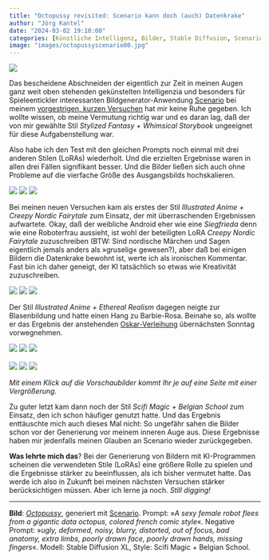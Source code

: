 ```yaml
---
title: "Octopussy revisited: Scenario kann doch (auch) Datenkrake"
author: "Jörg Kantel"
date: "2024-03-02 19:10:00"
categories: [Künstliche Intelligenz, Bilder, Stable Diffusion, Scenario]
image: "images/octopussyscenario00.jpg"
---
```


[![](images/octopussyscenario00-b.jpg)](https://www.flickr.com/photos/schockwellenreiter/53561418296/)


Das bescheidene Abschneiden der eigentlich zur Zeit in meinen Augen ganz weit oben stehenden gekünstelten Intelligenzia und besonders für Spieleentickler interessanten Bildgenerator-Anwendung [Scenario](http://cognitiones.kantel-chaos-team.de/technikgeschichte/rechnerundnetze/scenario.html) bei meinem [vorgestrigen, kurzen Versuchen](https://kantel.github.io/posts/2024022901_octopussy_ki/) hat mir keine Ruhe gegeben. Ich wollte wissen, ob meine Vermutung richtig war und es daran lag, daß der von mir gewählte Stil *Stylized Fantasy + Whimsical Storybook* ungeeignet für diese Aufgabenstellung war.

Also habe ich den Test mit den gleichen Prompts noch einmal mit drei anderen Stilen (LoRAs) wiederholt. Und die erzielten Ergebnisse waren in allen drei Fällen signifikant besser. Und die Bilder ließen sich auch ohne Probleme auf die vierfache Größe des Ausgangsbilds hochskalieren.

[![](images/octopussyscenario01.jpg)](https://www.flickr.com/photos/schockwellenreiter/53561826660/)&nbsp;[![](images/octopussyscenario02.jpg)](https://www.flickr.com/photos/schockwellenreiter/53561712734/)&nbsp;[![](images/octopussyscenario03.jpg)](https://www.flickr.com/photos/schockwellenreiter/53561818410/)

Bei meinen neuen Versuchen kam als erstes der Stil *Illustrated Anime + Creepy Nordic Fairytale* zum Einsatz, der mit überraschenden Ergebnissen aufwartete. Okay, daß der weibliche Android eher wie eine *Siegfrieda* denn wie eine Roboterfrau aussieht, ist wohl der beteiligten LoRA *Creepy Nordic Fairytale* zuzuschreiben (BTW: Sind nordische Märchen und Sagen eigentlich jemals anders als »gruselig« gewesen?), aber daß bei einigen Bildern die Datenkrake bewohnt ist, werte ich als ironischen Kommentar. Fast bin ich daher geneigt, der KI tatsächlich so etwas wie Kreativität zuzuschreiben.

[![](images/octopussyscenario04.jpg)](https://www.flickr.com/photos/schockwellenreiter/53561755514/)&nbsp;[![](images/octopussyscenario05.jpg)](https://www.flickr.com/photos/schockwellenreiter/53561429096/)&nbsp;[![](images/octopussyscenario06.jpg)](https://www.flickr.com/photos/schockwellenreiter/53561753969/)

Der Stil *Illustrated Anime + Ethereal Realism* dagegen neigte zur Blasenbildung und hatte einen Hang zu Barbie-Rosa. Beinahe so, als wollte er das Ergebnis der anstehenden [Oskar-Verleihung](https://de.wikipedia.org/wiki/Oscarverleihung_2024) übernächsten Sonntag vorwegnehmen.

[![](images/octopussyscenario07.jpg)](https://www.flickr.com/photos/schockwellenreiter/53561744399/)&nbsp;[![](images/octopussyscenario08.jpg)](https://www.flickr.com/photos/schockwellenreiter/53560556567/)&nbsp;[![](images/octopussyscenario09.jpg)](https://www.flickr.com/photos/schockwellenreiter/53561598848/)<br /><br />
[![](images/octopussyscenario10.jpg)](https://www.flickr.com/photos/schockwellenreiter/53561727269/)&nbsp;[![](images/octopussyscenario11.jpg)](https://www.flickr.com/photos/schockwellenreiter/53560541107/)&nbsp;[![](images/octopussyscenario12.jpg)](https://www.flickr.com/photos/schockwellenreiter/53561401291/)

*Mit einem Klick auf die Vorschaubilder kommt Ihr je auf eine Seite mit einer Vergrößerung.*

Zu guter letzt kam dann noch der Stil *Scifi Magic + Belgian School* zum Einsatz, den ich schon häufiger genutzt hatte. Und das Ergebnis enttäuschte mich auch dieses Mal nicht: So ungefähr sahen die Bilder schon vor der Generierung vor meinem inneren Auge aus. Diese Ergebnisse haben mir jedenfalls meinen Glauben an Scenario wieder zurückgegeben.

**Was lehrte mich das**? Bei der Generierung von Bildern mit KI-Programmen scheinen die verwendeten Stile (LoRAs) eine größere Rolle zu spielen und die Ergebnisse stärker zu beeinflussen, als ich bisher vermutet hatte. Das werde ich also in Zukunft bei meinen nächsten Versuchen stärker berücksichtigen müssen. Aber ich lerne ja noch. *Still digging!*

---

**Bild**: *[Octopussy](https://www.flickr.com/photos/schockwellenreiter/53561418296/)*, generiert mit [Scenario](http://cognitiones.kantel-chaos-team.de/technikgeschichte/rechnerundnetze/scenario.html). Prompt: »*A sexy female robot flees from a gigantic data octopus, colored french comic style*«. Negative Prompt: »*ugly, deformed, noisy, blurry, distorted, out of focus, bad anatomy, extra limbs, poorly drawn face, poorly drawn hands, missing fingers*«. Modell: Stable Diffusion XL, Style: Scifi Magic + Belgian School.